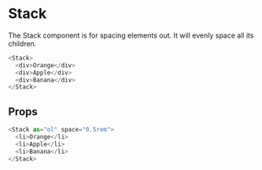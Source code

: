 
# Stack

The Stack component is for spacing elements out. It will evenly space all its children.

```js live
<Stack>
  <div>Orange</div>
  <div>Apple</div>
  <div>Banana</div>
</Stack>
```

## Props

```js live
<Stack as="ol" space="0.5rem">
  <li>Orange</li>
  <li>Apple</li>
  <li>Banana</li>
</Stack>
```
